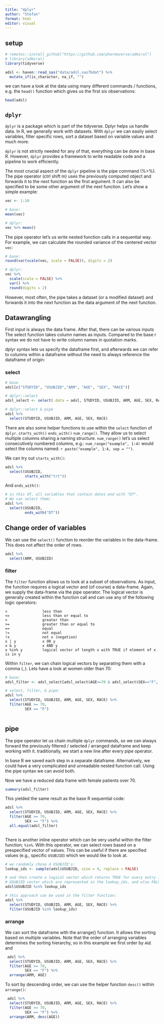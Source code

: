 ```yaml
---
title: "dplyr"
author: "Stefan"
format: html
editor: visual
---
```


## setup

```r
# remotes::install_github("https://github.com/pharmaverse/admiral")
# library(admiral)
library(tidyverse)
```

```r
adsl <- haven::read_sas("data/adsl.sas7bdat") %>% 
  mutate_if(is_character, na_if, "")
```

we can have a look at the data using many different commands / functions, e.g. the `head()` function which gives us the first six observations:

```r
head(adsl)
```

## `dplyr`

`dplyr` is a package which is part of the tidyverse. Dplyr helps us handle data. In R, we generally work with datasets. With `dplyr` we can easily select variables, filter specific rows, sort a dataset based on variable values and much more.

`dplyr` is not strictly needed for any of that, everything can be done in base R. However, `dplyr` provides a framework to write readable code and a pipeline to work efficiently.

The most crucial aspect of the `dplyr` pipeline is the pipe command (%\>%). The pipe operator (ctrl shift m) uses the previously computed object and forwards it to the next function as the first argument. It can also be specified to be some other argument of the next function. Let's show a simple example:

```r
vec <- 1:10

# base:
mean(vec)

# dplyr:
vec %>% mean()
```

The pipe operator let's us write nested function calls in a sequential way. For example, we can calculate the rounded variance of the centered vector `vec`:

```r
# base:
round(var(scale(vec, scale = FALSE)), digits = 2)

# dplyr:
vec %>% 
  scale(scale = FALSE) %>% 
  var() %>% 
  round(digits = 2)
```

However, most often, the pipe takes a dataset (or a modified dataset) and forwards it into the next function as the data argument of the next function.

## Datawrangling

First input is always the data frame. After that, there can be various inputs The select function takes column names as inputs. Compared to the base r syntax we do not have to write column names in quotation marks.

dplyr syntax lets us specify the dataframe first, and afterwards we can refer to columns within a dataframe without the need to always reference the dataframe of origin:

### select

```r
# base
adsl[c("STUDYID", "USUBJID","ARM", "AGE", "SEX", "RACE")]

# dplyr::select
adsl_select <- select(.data = adsl, STUDYID, USUBJID, ARM, AGE, SEX, RACE)

# dplyr::select & pipe
adsl %>% 
  select(STUDYID, USUBJID, ARM, AGE, SEX, RACE)
```

There are also some helper functions to use within the `select` function of `dplyr`. `starts_with()` `ends_with()` `num_range()`. They allow us to select multiple columns sharing a naming structure. `num_range()` let's us select consecutively numbered columns, e.g.: `num_range("example", 1:4)` would select the columns named: `r paste("example", 1:4, sep = "")`.

We can try out `starts_with()`:

```r
adsl %>% 
  select(USUBJID, 
         starts_with("trt"))
```

And `ends_with()`:

```r
# in this df, all variables that contain dates end with "DT". 
# We can select them:
adsl %>% 
  select(USUBJID, 
         ends_with("DT"))
```
::: {.callout-note appearance="simple"}
## Change order of variables

We can use the `select()` function to reorder the variables in the data-frame. 
This does not affect the order of rows.


```r
adsl %>% 
  select(ARM, USUBJID)
```

:::


### filter

The `filter` function allows us to look at a subset of observations. As input, the function requires a logical vector and (of course) a data-frame. Again, we supply the data-frame via the pipe operator. The logical vector is generally created within the function call and can use any of the following logic operators:

    <                less than
    <=               less than or equal to
    >                greater than
    >=               greater than or equal to
    ==               equal
    !=               not equal
    !x               not x (negation)
    x | y            x OR y
    x & y            x AND y
    x %in% y         logical vector of length x with TRUE if element of x is in y 

Within `filter`, we can chain logical vectors by separating them with a comma (`,`). Lets have a look at women older than 70:

```r
# base:
adsl_filter <- adsl_select[adsl_select$AGE>=70 & adsl_select$SEX=="F", ]

# select, filter, & pipe:
adsl %>% 
  select(STUDYID, USUBJID, ARM, AGE, SEX, RACE) %>% 
  filter(AGE >= 70,
         SEX == "F")
  
```

::: {.callout-note appearance="simple"}
## pipe

The pipe operator let us chain multiple `dplyr` commands, so we can always forward the previously filtered / selected / arranged dataframe and keep working with it. traditionally, we start a new line after every pipe operator.

In base R we saved each step in a separate dataframe. Alternatively, we could have a very complicated and unreadable nested function call. Using the pipe syntax we can avoid both.
:::

Now we have a reduced data frame with female patients over 70.

```r
summary(adsl_filter)
```

This yielded the same result as the base R sequential code:

```r
adsl %>% 
  select(STUDYID, USUBJID, ARM, AGE, SEX, RACE) %>% 
  filter(AGE >= 70,
         SEX == "F") %>% 
  all.equal(adsl_filter)
  
```

There is another inline operator which can be very useful within the filter function; `%in%`. With this operator, we can select rows based on a prespecified vector of values. This can be useful if there are specified values (e.g., specific `USUBJID`) which we would like to look at.

```r
# we randomly chose 4 USUBJID's:
lookup_ids <- sample(adsl$USUBJID, size = 4, replace = FALSE)

# and then create a logical vector which returns TRUE for every entry in the 
# USUBJID vector which are represented in the lookup_ids, and else FALSE
adsl$USUBJID %in% lookup_ids

# this approach can be used in the filter function: 
adsl %>% 
  select(STUDYID, USUBJID, ARM, AGE, SEX, RACE) %>% 
  filter(USUBJID %in% lookup_ids)
```

### arrange

We can sort the dataframe with the arrange() function. It allows the sorting based on multiple variables. Note that the order of arranging variables determines the sorting hierarchy, so in this example we first order by `AGE` and

```r
 adsl %>% 
  select(STUDYID, USUBJID, ARM, AGE, SEX, RACE) %>% 
  filter(AGE >= 70,
         SEX == "F") %>% 
  arrange(ARM, AGE)
```

To sort by descending order, we can use the helper function `desc()` within `arrange()`:

```r
 adsl %>% 
  select(STUDYID, USUBJID, ARM, AGE, SEX, RACE) %>% 
  filter(AGE >= 70,
         SEX == "F") %>% 
  arrange(ARM, desc(AGE))
```
